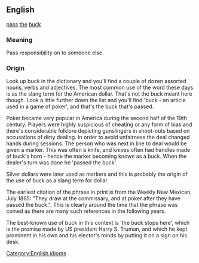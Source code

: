 ==English==
[[pass]] [[the]] [[buck]]
=== Meaning ===

Pass responsibility on to someone else.


=== Origin ===

Look up buck in the dictionary and you'll find a couple of dozen assorted nouns, verbs and adjectives. The most common use of the word these days is as the slang term for the American dollar. That's not the buck meant here though. Look a little further down the list and you'll find 'buck - an article used in a game of poker', and that's the buck that's passed.

Poker became very popular in America during the second half of the 19th century. Players were highly suspicious of cheating or any form of bias and there's considerable folklore depicting gunslingers in shoot-outs based on accusations of dirty dealing. In order to avoid unfairness the deal changed hands during sessions. The person who was next in line to deal would be given a marker. This was often a knife, and knives often had handles made of buck's horn - hence the marker becoming known as a buck. When the dealer's turn was done he 'passed the buck'.

Silver dollars were later used as markers and this is probably the origin of the use of buck as a slang term for dollar.

The earliest citation of the phrase in print is from the Weekly New Mexican, July 1865: "They draw at the commissary, and at poker after they have passed the buck.". This is clearly around the time that the phrase was coined as there are many such references in the following years.

The best-known use of buck in this context is 'the buck stops here', which is the promise made by US president Harry S. Truman, and which he kept prominent in his own and his elector's minds by putting it on a sign on his desk. 
[[Category:English idioms]]